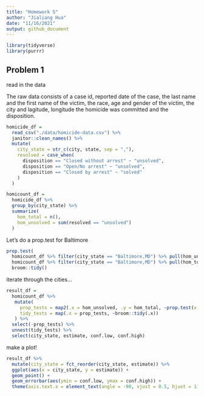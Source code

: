 ```yaml
---
title: "Homework 5"
author: "Jialiang Hua"
date: "11/16/2021"
output: github_document
---
```


```r
library(tidyverse)
library(purrr)
```

## Problem 1

read in the data

The raw data consists of a case id, reported date of the case, the last name and the first name of the victim, the race, age and gender of the victim, the city and lagitude, longitude the homicide was committed and the disposition.

```r
homicide_df = 
  read_csv("./data/homicide-data.csv") %>%
  janitor::clean_names() %>% 
  mutate(
    city_state = str_c(city, state, sep = ","),
    resolved = case_when(
      disposition == "Closed without arrest" ~ "unsolved",
      disposition == "Open/No arrest" ~ "unsolved",
      disposition == "Closed by arrest" ~ "solved"
    )
  )

homicount_df =
  homicide_df %>% 
  group_by(city_state) %>% 
  summarize(
    hom_total = n(),
    hom_unsolved = sum(resolved == "unsolved")
  )
```

Let's do a prop.test for Baltimore

```r
prop.test(
  homicount_df %>% filter(city_state == "Baltimore,MD") %>% pull(hom_unsolved),
  homicount_df %>% filter(city_state == "Baltimore,MD") %>% pull(hom_total)) %>%
  broom::tidy()
```

iterate through the cities...

```r
result_df = 
  homicount_df %>% 
   mutate(
     prop_tests = map2(.x = hom_unsolved, .y = hom_total, ~prop.test(x = .x, n =.y)),
     tidy_tests = map(.x = prop_tests, ~broom::tidy(.x))
   ) %>% 
  select(-prop_tests) %>% 
  unnest(tidy_tests) %>% 
  select(city_state, estimate, conf.low, conf.high)
```

make a plot!

```r
result_df %>% 
  mutate(city_state = fct_reorder(city_state, estimate)) %>% 
  ggplot(aes(x = city_state, y = estimate)) +
  geom_point() +
  geom_errorbar(aes(ymin = conf.low, ymax = conf.high)) +
  theme(axis.text.x = element_text(angle = -90, vjust = 0.5, hjust = 1))
```



